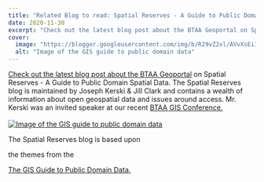 ```yaml
---
title: "Related Blog to read: Spatial Reserves - A Guide to Public Domain Spatial Data"
date: 2020-11-30
excerpt: "Check out the latest blog post about the BTAA Geoportal on Spatial Reserves - A Guide to Public Domain Spatial Data."
cover:
  image: "https://blogger.googleusercontent.com/img/b/R29vZ2xl/AVvXsEi1FUePiYib_zRrHzyaUECkzXq1zlb2hvMN5BOkqyYjZBEnpMb3TH8oZfJbPDfVxNDS3oLNNBGvj9HRqb0milhMI8Z6vAp9HbNnsNxRWJy8ix-000Wpkxe8UlOeZiTZjAiDzcF2F966dIk3xuEKOWGrkHypWP7OsmxRfQmbp0MLPJOBUy8moRoRLcLXQw/w389-h493/gis guide.jpg"
  alt: "Image of the GIS guide to public domain data"
---
```


[Check out the latest blog post about the BTAA Geoportal](https://www.google.com/url?q=https%3A%2F%2Fspatialreserves.wordpress.com%2F2020%2F11%2F30%2Fa-review-of-the-big-ten-academic-alliance-geospatial-data-portal%2F&amp;sa=D&amp;sntz=1&amp;usg=AFQjCNHC228i-wm3CQZ-Z8XpYGn5TQ29_g) on Spatial Reserves - A Guide to Public Domain Spatial Data. The Spatial Reserves blog is maintained by Joseph Kerski &amp; Jill Clark and contains a wealth of information about open geospatial data and issues around access. Mr. Kerski was an invited speaker at our recent [BTAA GIS Conference.](https://www.google.com/url?q=https%3A%2F%2Fsites.google.com%2Fumn.edu%2Fbtaa-gdp%2Fbtaa-gis-conference-2020&amp;sa=D&amp;sntz=1&amp;usg=AFQjCNEfyVvX7zXe_esqyPYeV3nh9p3hNg)<br/> <br/><a href="https://blogger.googleusercontent.com/img/b/R29vZ2xl/AVvXsEi1FUePiYib_zRrHzyaUECkzXq1zlb2hvMN5BOkqyYjZBEnpMb3TH8oZfJbPDfVxNDS3oLNNBGvj9HRqb0milhMI8Z6vAp9HbNnsNxRWJy8ix-000Wpkxe8UlOeZiTZjAiDzcF2F966dIk3xuEKOWGrkHypWP7OsmxRfQmbp0MLPJOBUy8moRoRLcLXQw/s392/gis%20guide.jpg"><img alt="Image of the GIS guide to public domain data" src="https://blogger.googleusercontent.com/img/b/R29vZ2xl/AVvXsEi1FUePiYib_zRrHzyaUECkzXq1zlb2hvMN5BOkqyYjZBEnpMb3TH8oZfJbPDfVxNDS3oLNNBGvj9HRqb0milhMI8Z6vAp9HbNnsNxRWJy8ix-000Wpkxe8UlOeZiTZjAiDzcF2F966dIk3xuEKOWGrkHypWP7OsmxRfQmbp0MLPJOBUy8moRoRLcLXQw/w389-h493/gis guide.jpg"/></a><br/>

The Spatial Reserves blog is based upon



the themes from the



[The GIS Guide to Public Domain Data](https://www.google.com/url?q=https%3A%2F%2Fspatialreserves.wordpress.com%2Fabout-the-book%2F&amp;sa=D&amp;sntz=1&amp;usg=AFQjCNFe6BHNbBTzyxW7RsyclKh5eJVToQ)[.](https://www.google.com/url?q=https%3A%2F%2Fspatialreserves.wordpress.com%2Fabout-the-book%2F&amp;sa=D&amp;sntz=1&amp;usg=AFQjCNFe6BHNbBTzyxW7RsyclKh5eJVToQ)

<br/><br/><br/><br/>
